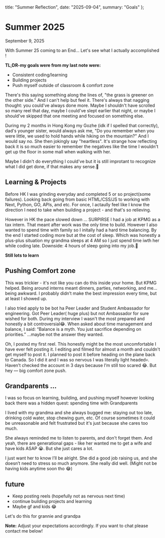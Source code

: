 
  title: "Summer Reflection",
  date: "2025-09-04",
  summary: "Goals"
};

<MdxLayout>

# Summer 2025

<div className="text-xs text-slate-500 dark:text-slate-400 mb-6 font-mono">September 9, 2025</div>

With Summer 25 coming to an End... Let's see what I actually accomplished !

**TL;DR-my goals were from my last note were:**
- Consistent coding/learning
- Building projects
- Push myself outside of classroom & comfort zone


There's this saying something along the lines of, "the grass is greener on the other side." And I can't help but feel it. There's always that nagging thought: you could've always done more. Maybe I shouldn't have scrolled so many reel that day, maybe I could've slept earlier that night, or maybe I should've skipped that one meeting and focused on something else. 

During my 2 months in Hong Kong my Gozhe (idk if I spelled that correctly), dad's younger sister, would always ask me, "Do you remember when you were little, we used to hold hands while hiking on the mountain?" And I would say no. She then jokingly say "heartless". It's strange how reflecting back it is so much easier to remember the negatives like the time I wouldn't get up the floor in some mall when walking with her. 

Maybe I didn't do everything I could've but it is still improtant to recognize what I did get done, if that makes any sense.🤨

## Learning & Projects

Before HK I was grinding everyday and completed 5 or so project(some failures). Looking back going from basic HTML/CSS/JS to working with Next, Python, GO, APIs, and etc. For once, I actaully feel like I know the direction I need to take when building a project - and that's so relieving.

However in HK the pace slowed down ... SURPIRSE I had a job at KPMG as a tax intern. That meant after work was the only time to build. However I also wanted to spend time with family so I initally had a hard time balancing. By the end I started coding more but at the cost of sleep. Which was honestly a plus-plus situation my grandma sleeps at 4 AM so I just spend time iwth her while coding late. Downside: 4 hours of sleep going into my job.🫥

**Still lots to learn**

## Pushing Comfort zone

This was trickier - it's not like you can do this inside your home. But KPMG helped. Being around interns meant dinners, parties, networking, and me… being awkward. I probably didn’t make the best impression every time, but at least I showed up.

I also tried apply to be bot ha Peer Leader and Student Ambassador for engineering. Got Peer Leader( huge plus) but not Ambassador for sure wished for both. During my interview I wasn't the most prepared and honestly a bit controversial😂. When asked about time management and balance, I said: “Balance is a myth. You just sacrifice depending on priorities.” …maybe not the answer they wanted.

Oh, I posted my first reel. This honestly might be the most uncomfortable I have ever felt posting it. I editing and filmed for almost a month and couldn't get myself to post it. I planned to post it before heading on the plane back to Canada. So I did it and I was so nervous I was literally light headed💀. Haven’t checked the account in 3 days because I’m still too scared 😂. But hey — big comfort zone push.

## Grandparents ...

I was so focus on learning, building, and pushing myself however looking back there was a hidden quest: spending time with Grandparents

I lived with my grandma and she always bugged me: staying out too late, drinking cold water, stop chewing gum, etc. Of course sometimes it could be unreasonable and felt frustrated but it's just because she cares too much.

She always reminded me to listen to parents, and don't forget them. And yeah, there are generational gaps - like her wanted me to get a wife and have kids ASAP 😭. But she just cares a lot.

I just want her to know I’ll be alright. She did a good job raising us, and she doesn’t need to stress so much anymore. She really did well. (Might not be having kids anytime soon tho 😂)

## future
- Keep posting reels (hopefully not as nervous next time)
- continue building projects and learning
- Maybe gf and kids 😂

Let's do this for grannie and grandpa


**Note:** Adjust your expectations accordingly. If you want to chat please contact me below!

</MdxLayout>
